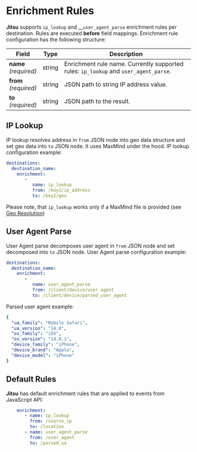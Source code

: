 # Enrichment Rules

**Jitsu** supports `ip_lookup` and __`user_agent_parse` enrichment rules per destination. Rules are executed **before** field mappings. Enrichment rule configuration has the following structure:

<table>
  <thead>
    <tr>
      <th>Field</th>
      <th>Type</th>
      <th>Description</th>
    </tr>
  </thead>
  <tbody>
    <tr>
      <td>
          <b>name</b><br />
          <em>(required)</em>
      </td>
      <td>string</td>
      <td>Enrichment rule name. Currently supported rules: <code inline={true}>ip_lookup</code><em> </em>and<em> </em><code inline={true}>user_agent_parse</code>.</td>
    </tr>
    <tr>
      <td>
          <b>from</b>
          <br />
          <em>(required)</em>
      </td>
      <td>string</td>
      <td>JSON path to string IP address value.</td>
    </tr>
    <tr>
      <td>
          <b>to</b>
          <br />
          <em>(required)</em>
      </td>
      <td>string</td>
      <td>JSON path to the result.</td>
    </tr>
  </tbody>
</table>

## IP Lookup

IP lookup resolves address in `from` JSON node into geo data structure and set geo data into `to` JSON node. It uses MaxMind under the hood. IP lookup configuration example:

```yaml
destinations:
  destination_name:
    enrichment:
       - 
          name: ip_lookup
          from: /key1/ip_address
          to: /key2/geo
```
<Hint>
    Please note, that <code inline={true}>ip_lookup</code> works only if a
    MaxMind file is provided (see <a href="/docs/other-features/geo-data-resolution">Geo Resolution</a>)
</Hint>

## User Agent Parse

User Agent parse decomposes user agent in `from` JSON node and set decomposed into `to` JSON node. User Agent parse configuration example:

```yaml
destinations:
  destination_name:
    enrichment:
       - 
          name: user_agent_parse
          from: /client/device/user_agent
          to: /client/device/parsed_user_agent
```

Parsed user agent example:

```yaml
{
  "ua_family": "Mobile Safari",
  "ua_version": "14.0",
  "os_family": "iOS",
  "os_version": "14.0.1",
  "device_family": "iPhone",
  "device_brand": "Apple",
  "device_model": "iPhone"
}
```

## Default Rules

**Jitsu** has default enrichment rules that are applied to events from JavaScript API:

```yaml
    enrichment:
       - name: ip_lookup
         from: /source_ip
         to: /location
       - name: user_agent_parse 
         from: /user_agent
         to: /parsed_ua
```



